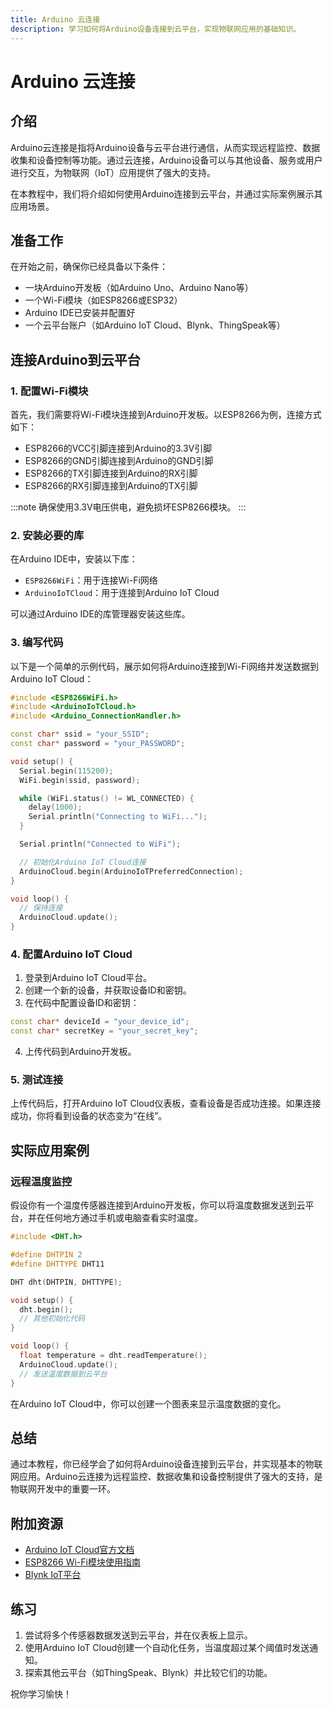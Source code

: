 ```yaml
---
title: Arduino 云连接
description: 学习如何将Arduino设备连接到云平台，实现物联网应用的基础知识。
---
```


# Arduino 云连接

## 介绍

Arduino云连接是指将Arduino设备与云平台进行通信，从而实现远程监控、数据收集和设备控制等功能。通过云连接，Arduino设备可以与其他设备、服务或用户进行交互，为物联网（IoT）应用提供了强大的支持。

在本教程中，我们将介绍如何使用Arduino连接到云平台，并通过实际案例展示其应用场景。

## 准备工作

在开始之前，确保你已经具备以下条件：

- 一块Arduino开发板（如Arduino Uno、Arduino Nano等）
- 一个Wi-Fi模块（如ESP8266或ESP32）
- Arduino IDE已安装并配置好
- 一个云平台账户（如Arduino IoT Cloud、Blynk、ThingSpeak等）

## 连接Arduino到云平台

### 1. 配置Wi-Fi模块

首先，我们需要将Wi-Fi模块连接到Arduino开发板。以ESP8266为例，连接方式如下：

- ESP8266的VCC引脚连接到Arduino的3.3V引脚
- ESP8266的GND引脚连接到Arduino的GND引脚
- ESP8266的TX引脚连接到Arduino的RX引脚
- ESP8266的RX引脚连接到Arduino的TX引脚

:::note
确保使用3.3V电压供电，避免损坏ESP8266模块。
:::

### 2. 安装必要的库

在Arduino IDE中，安装以下库：

- `ESP8266WiFi`：用于连接Wi-Fi网络
- `ArduinoIoTCloud`：用于连接到Arduino IoT Cloud

可以通过Arduino IDE的库管理器安装这些库。

### 3. 编写代码

以下是一个简单的示例代码，展示如何将Arduino连接到Wi-Fi网络并发送数据到Arduino IoT Cloud：

```cpp
#include <ESP8266WiFi.h>
#include <ArduinoIoTCloud.h>
#include <Arduino_ConnectionHandler.h>

const char* ssid = "your_SSID";
const char* password = "your_PASSWORD";

void setup() {
  Serial.begin(115200);
  WiFi.begin(ssid, password);

  while (WiFi.status() != WL_CONNECTED) {
    delay(1000);
    Serial.println("Connecting to WiFi...");
  }

  Serial.println("Connected to WiFi");

  // 初始化Arduino IoT Cloud连接
  ArduinoCloud.begin(ArduinoIoTPreferredConnection);
}

void loop() {
  // 保持连接
  ArduinoCloud.update();
}
```

### 4. 配置Arduino IoT Cloud

1. 登录到Arduino IoT Cloud平台。
2. 创建一个新的设备，并获取设备ID和密钥。
3. 在代码中配置设备ID和密钥：

```cpp
const char* deviceId = "your_device_id";
const char* secretKey = "your_secret_key";
```

4. 上传代码到Arduino开发板。

### 5. 测试连接

上传代码后，打开Arduino IoT Cloud仪表板，查看设备是否成功连接。如果连接成功，你将看到设备的状态变为“在线”。

## 实际应用案例

### 远程温度监控

假设你有一个温度传感器连接到Arduino开发板，你可以将温度数据发送到云平台，并在任何地方通过手机或电脑查看实时温度。

```cpp
#include <DHT.h>

#define DHTPIN 2
#define DHTTYPE DHT11

DHT dht(DHTPIN, DHTTYPE);

void setup() {
  dht.begin();
  // 其他初始化代码
}

void loop() {
  float temperature = dht.readTemperature();
  ArduinoCloud.update();
  // 发送温度数据到云平台
}
```

在Arduino IoT Cloud中，你可以创建一个图表来显示温度数据的变化。

## 总结

通过本教程，你已经学会了如何将Arduino设备连接到云平台，并实现基本的物联网应用。Arduino云连接为远程监控、数据收集和设备控制提供了强大的支持，是物联网开发中的重要一环。

## 附加资源

- [Arduino IoT Cloud官方文档](https://docs.arduino.cc/cloud/iot-cloud)
- [ESP8266 Wi-Fi模块使用指南](https://www.arduino.cc/en/Guide/ESP8266WiFiModule)
- [Blynk IoT平台](https://blynk.io/)

## 练习

1. 尝试将多个传感器数据发送到云平台，并在仪表板上显示。
2. 使用Arduino IoT Cloud创建一个自动化任务，当温度超过某个阈值时发送通知。
3. 探索其他云平台（如ThingSpeak、Blynk）并比较它们的功能。

祝你学习愉快！